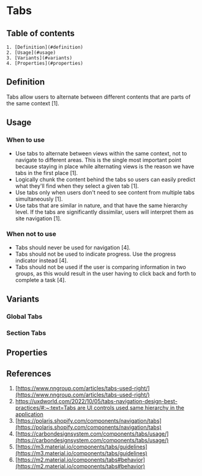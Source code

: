 
<Meta of={TabsStories} />

# Tabs

## Table of contents
    1. [Definition](#definition)
    2. [Usage](#usage)
    3. [Variants](#variants)
    4. [Properties](#properties)

## Definition
Tabs allow users to alternate between different contents that are parts of the same context [1]. 
<Canvas of={TabsStories.Global} />

## Usage

### When to use
- Use tabs to alternate between views within the same context, not to navigate to different areas. This is the single most important point because staying in place while alternating views is the reason we have tabs in the first place [1].
- Logically chunk the content behind the tabs so users can easily predict what they'll find when they select a given tab [1].
- Use tabs only when users don't need to see content from multiple tabs simultaneously [1].
- Use tabs that are similar in nature, and that have the same hierarchy level. If the tabs are significantly dissimilar, users will interpret them as site navigation [1].

### When not to use
- Tabs should never be used for navigation [4].
- Tabs should not be used to indicate progress. Use the progress indicator instead [4].
- Tabs should not be used if the user is comparing information in two groups, as this would result in the user having to click back and forth to complete a task [4].

## Variants

### Global Tabs
<Canvas of={TabsStories.Global} />

### Section Tabs
<Canvas of={TabsStories.Section} />


## Properties
<ArgTypes of={Tabs} />

## References
1. [https://www.nngroup.com/articles/tabs-used-right/](https://www.nngroup.com/articles/tabs-used-right/)
2. [https://uxdworld.com/2022/10/05/tabs-navigation-design-best-practices/#:~:text=Tabs are UI controls used,same hierarchy in the application](https://uxdworld.com/2022/10/05/tabs-navigation-design-best-practices/#:~:text=Tabs%20are%20UI%20controls%20used,same%20hierarchy%20in%20the%20application)
3. [https://polaris.shopify.com/components/navigation/tabs](https://polaris.shopify.com/components/navigation/tabs)
4. [https://carbondesignsystem.com/components/tabs/usage/](https://carbondesignsystem.com/components/tabs/usage/)
5. [https://m3.material.io/components/tabs/guidelines](https://m3.material.io/components/tabs/guidelines)
6. [https://m2.material.io/components/tabs#behavior](https://m2.material.io/components/tabs#behavior)
